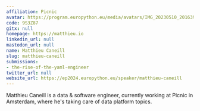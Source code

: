 ```yaml
---
affiliation: Picnic
avatar: https://program.europython.eu/media/avatars/IMG_20230510_201639_484_izRPs7h.jpg
code: 9S3Z87
gitx: null
homepage: https://matthieu.io
linkedin_url: null
mastodon_url: null
name: Matthieu Caneill
slug: matthieu-caneill
submissions:
- the-rise-of-the-yaml-engineer
twitter_url: null
website_url: https://ep2024.europython.eu/speaker/matthieu-caneill
---
```


Matthieu Caneill is a data & software engineer, currently working at Picnic in Amsterdam, where he's taking care of data platform topics.
